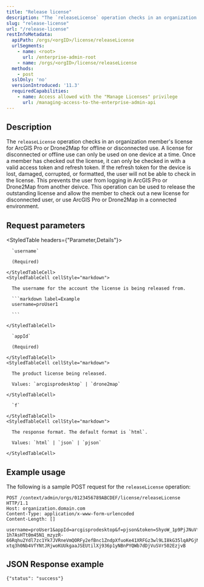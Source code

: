 ```yaml
---
title: "Release license"
description: "The `releaseLicense` operation checks in an organization member's license for ArcGIS Pro or Drone2Map for offline or disconnected use if they are unable to check the license in themselves."
slug: "release-license"
url: "/release-license"
restInfoMetadata:
  apiPath: /orgs/<orgID>/license/releaseLicense
  urlSegments:
    - name: <root>
      url: /enterprise-admin-root
    - name: /orgs/<orgID>/license/releaseLicense
  methods:
    - post
  sslOnly: 'no'
  versionIntroduced: '11.3'
  requiredCapabilities:
    - name: Access allowed with the "Manage Licenses" privilege
      url: /managing-access-to-the-enterprise-admin-api
---
```


## Description

The `releaseLicense` operation checks in an organization member's license for ArcGIS Pro or Drone2Map for offline or disconnected use. A license for disconnected or offline use can only be used on one device at a time. Once a member has checked out the license, it can only be checked in with a valid access token and refresh token. If the refresh token for the device is lost, damaged, corrupted, or formatted, the user will not be able to check in the license. This prevents the user from logging in ArcGIS Pro or Drone2Map from another deivce. This operation can be used to release the outstanding license and allow the member to check out a new license for disconnected user, or use ArcGIS Pro or Drone2Map in a connected environment.


## Request parameters

<StyledTable headers={"Parameter,Details"}>
  <StyledTableRow>
    <StyledTableCell cellStyle="markdown">

      `username`

      (Required)

    </StyledTableCell>
    <StyledTableCell cellStyle="markdown">

      The username for the account the license is being released from.

      ```markdown label=Example
      username=proUser1

      ```

    </StyledTableCell>
  </StyledTableRow>
  <StyledTableRow>
    <StyledTableCell cellStyle="markdown">

      `appId`
      
      (Required)

    </StyledTableCell>
    <StyledTableCell cellStyle="markdown">

      The product license being released.
      
      Values: `arcgisprodesktop` | `drone2map`

    </StyledTableCell>
  </StyledTableRow>
  <StyledTableRow>
    <StyledTableCell cellStyle="markdown">

      `f`

    </StyledTableCell>
    <StyledTableCell cellStyle="markdown">

      The response format. The default format is `html`.

      Values: `html` | `json` | `pjson`

    </StyledTableCell>
  </StyledTableRow>
</StyledTable>


## Example usage

The following is a sample POST request for the `releaseLicense` operation:

```other
POST /context/admin/orgs/0123456789ABCDEF/license/releaseLicense HTTP/1.1
Host: organization.domain.com
Content-Type: application/x-www-form-urlencoded
Content-Length: []

username=proUser1&appId=arcgisprodesktop&f=pjson&token=ShyoW_1p9PjJNuVfR0D3a4qpLSAOJKVPoFWS6cEC6J3rXVkEWKEbD82VjAB0VQ_hWImd9pd-1h7AsHTt0m45N1_mzyzR-66Rqhu2Ydl7zc1Yk7JVRneVmQORFy2efBnc1ZndpXfuoKe41XRFGz3wl9LI8kG35lqAPGjM5F7v_hQMkhC1Ky37BDLizZCR4-xtq3h0Nb4VfYNtJRjwoKUUkgaaJSEUtilXj936p1yNBnPYQWb7dDjVuSVr502EzjvB

```

## JSON Response example

```other
{"status": "success"}

```
